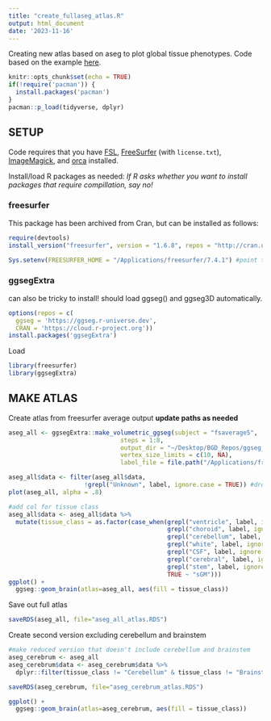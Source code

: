 ```yaml
---
title: "create_fullaseg_atlas.R"
output: html_document
date: '2023-11-16'
---
```


Creating new atlas based on aseg to plot global tissue phenotypes. Code based on the example [here](https://ggseg.github.io/ggsegExtra/articles/createaseg.html).

```r
knitr::opts_chunk$set(echo = TRUE)
if(!require('pacman')) {
  install.packages('pacman')
}
pacman::p_load(tidyverse, dplyr)
```

## SETUP
Code requires that you have [FSL](https://fsl.fmrib.ox.ac.uk/fsl/fslwiki/FslInstallation), [FreeSurfer](https://surfer.nmr.mgh.harvard.edu/fswiki/DownloadAndInstall) (with `license.txt`), [ImageMagick](https://imagemagick.org/script/download.php), and [orca](https://github.com/plotly/orca) installed.

Install/load R packages as needed:
*If R asks whether you want to install packages that require compillation, say no!*

### freesurfer
This package has been archived from Cran, but can be installed as follows:

```r
require(devtools)
install_version("freesurfer", version = "1.6.8", repos = "http://cran.us.r-project.org")

Sys.setenv(FREESURFER_HOME = "/Applications/freesurfer/7.4.1") #point to freesurfer install
```

### ggsegExtra
can also be tricky to install! should load ggseg() and ggseg3D automatically.
```r
options(repos = c(
  ggseg = 'https://ggseg.r-universe.dev',
  CRAN = 'https://cloud.r-project.org'))
install.packages('ggsegExtra')
```
Load
```r
library(freesurfer)
library(ggsegExtra)
```

## MAKE ATLAS

Create atlas from freesurfer average output
**update paths as needed**

```r
aseg_all <- ggsegExtra::make_volumetric_ggseg(subject = "fsaverage5",
                               steps = 1:8,
                               output_dir = "~/Desktop/BGD_Repos/ggseg_atlas", 
                               vertex_size_limits = c(10, NA),
                               label_file = file.path("/Applications/freesurfer/7.4.1/subjects/fsaverage5/mri/aseg.mgz"))

aseg_all$data <- filter(aseg_all$data, 
                     !grepl("Unknown", label, ignore.case = TRUE)) #drop "unknown" region
plot(aseg_all, alpha = .8)
```


```r
#add col for tissue class
aseg_all$data <- aseg_all$data %>%
  mutate(tissue_class = as.factor(case_when(grepl("ventricle", label, ignore.case = TRUE) ~ "CSF",
                                            grepl("choroid", label, ignore.case = TRUE) ~ "CSF",
                                            grepl("cerebellum", label, ignore.case = TRUE) ~ "Cerebellum",
                                            grepl("white", label, ignore.case = TRUE) ~ "WM",
                                            grepl("CSF", label, ignore.case = TRUE) ~ "CSF",
                                            grepl("cerebral", label, ignore.case = TRUE) ~ "cGM",
                                            grepl("stem", label, ignore.case = TRUE) ~ "Brainstem",
                                            TRUE ~ "sGM")))
ggplot() +
  ggseg::geom_brain(atlas=aseg_all, aes(fill = tissue_class))
```

Save out full atlas

```r
saveRDS(aseg_all, file="aseg_all_atlas.RDS")
```

Create second version excluding cerebellum and brainstem

```r
#make reduced version that doesn't include cerebellum and brainstem
aseg_cerebrum <- aseg_all
aseg_cerebrum$data <- aseg_cerebrum$data %>%
  dplyr::filter(tissue_class != "Cerebellum" & tissue_class != "Brainstem")

saveRDS(aseg_cerebrum, file="aseg_cerebrum_atlas.RDS")

ggplot() +
  ggseg::geom_brain(atlas=aseg_cerebrum, aes(fill = tissue_class))
```

